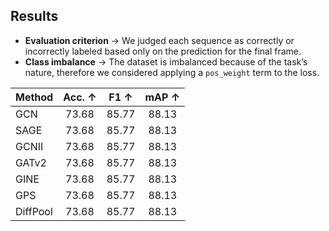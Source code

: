 ##  Results

- **Evaluation criterion** → We judged each sequence as correctly or incorrectly labeled based only on the prediction for the final frame.
- **Class imbalance** → The dataset is imbalanced because of the task’s nature,  therefore we considered applying a `pos_weight` term to the loss.

| Method   | Acc. ↑|  F1 ↑ |  mAP ↑| 
|:------   |:-----:|:-----:|:-----:|
| GCN      | 73.68 | 85.77 | 88.13 |
| SAGE     | 73.68 | 85.77 | 88.13 |
| GCNII    | 73.68 | 85.77 | 88.13 | 
| GATv2    | 73.68 | 85.77 | 88.13 |
| GINE     | 73.68 | 85.77 | 88.13 | 
| GPS      | 73.68 | 85.77 | 88.13 |
| DiffPool | 73.68 | 85.77 | 88.13 |


